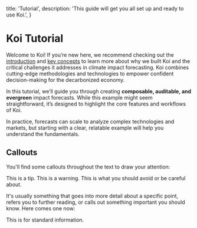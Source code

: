   title: 'Tutorial',
  description:
    'This guide will get you all set up and ready to use Koi.',
}

# Koi Tutorial

Welcome to Koi! If you’re new here, we recommend checking out the [introduction](/introduction) and [key concepts](/key-concepts) to learn more about
why we built Koi and the critical challenges it addresses in climate impact forecasting.
Koi combines cutting-edge methodologies and technologies to empower confident decision-making for the decarbonized economy.

In this tutorial, we’ll guide you through creating **composable, auditable, and evergreen** impact forecasts.
While this example might seem straightforward, it’s designed to highlight the core features and workflows of Koi.

In practice, forecasts can scale to analyze complex technologies and markets, but starting with a clear, relatable example will help you understand the fundamentals.

## Callouts

You'll find some callouts throughout the text to draw your attention:

<Tip>
This is a tip.
</Tip>

<Warning>
This is a warning.
</Warning>

<Danger>
This is what you should avoid or be careful about.
</Danger>

It's usually something that goes into more detail about a specific point, refers you to further reading, or calls out something important you should know. Here comes one now:

<Info>
This is for standard information.
</Info>

